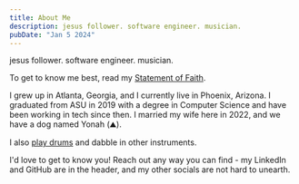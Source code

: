 ```yaml
---
title: About Me
description: jesus follower. software engineer. musician.
pubDate: "Jan 5 2024"
---
```


<div class="ml-4 sm:ml-0">
    <span class="block pl-4 my-4 text-left border-l border-l-white">
        jesus follower. software engineer. musician.
    </span>
</div>

To get to know me best, read my [Statement of Faith](/blog/statement-of-faith).

I grew up in Atlanta, Georgia, and I currently live in Phoenix, Arizona. I
graduated from ASU in 2019 with a degree in Computer Science and have been
working in tech since then. I married my wife here in 2022, and we have a
dog named Yonah (⛰️).

I also [play drums](https://rochadrums.com) and dabble in other instruments.

I'd love to get to know you! Reach out any way you can find - my LinkedIn
and GitHub are in the header, and my other socials are not hard to
unearth.
